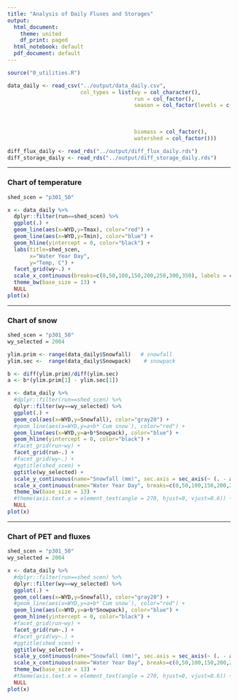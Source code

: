 ```yaml
---
title: "Analysis of Daily Fluxes and Storages"
output:
  html_document:
    theme: united
    df_print: paged
  html_notebook: default
  pdf_document: default
---
```



```r
source("0_utilities.R")
```



```r
data_daily <- read_csv("../output/data_daily.csv",
                       col_types = list(wy = col_character(),
                                        run = col_factor(),
                                        season = col_factor(levels = c("Jan-Mar",
                                                                       "Apr-Jun",
                                                                       "Jul-Sep",
                                                                       "Oct-Dec")),
                                        biomass = col_factor(),
                                        watershed = col_factor()))

diff_flux_daily <- read_rds("../output/diff_flux_daily.rds")
diff_storage_daily <- read_rds("../output/diff_storage_daily.rds")

```


***
### Chart of temperature

```r

shed_scen = "p301_50"

x <- data_daily %>% 
  dplyr::filter(run==shed_scen) %>% 
  ggplot(.) +
  geom_line(aes(x=WYD,y=Tmax), color="red") +
  geom_line(aes(x=WYD,y=Tmin), color="blue") +
  geom_hline(yintercept = 0, color="black") +
  labs(title=shed_scen,
       x="Water Year Day",
       y="Temp, C") +
  facet_grid(wy~.) +
  scale_x_continuous(breaks=c(0,50,100,150,200,250,300,350), labels = c(0,50,100,150,200,250,300,350)) +
  theme_bw(base_size = 13) +
  NULL
plot(x)
```



***
### Chart of snow

```r

shed_scen = "p301_50"
wy_selected = 2004

ylim.prim <- range(data_daily$Snowfall)   # snowfall
ylim.sec <-  range(data_daily$Snowpack)    # snowpack

b <- diff(ylim.prim)/diff(ylim.sec)
a <- b*(ylim.prim[1] - ylim.sec[1])

x <- data_daily %>% 
  #dplyr::filter(run==shed_scen) %>% 
  dplyr::filter(wy==wy_selected) %>% 
  ggplot(.) +
  geom_col(aes(x=WYD,y=Snowfall), color="gray20") +  
  #geom_line(aes(x=WYD,y=a+b*`Cum snow`), color="red") +
  geom_line(aes(x=WYD,y=a+b*Snowpack), color="blue") +
  geom_hline(yintercept = 0, color="black") +
  #facet_grid(run~wy) +
  facet_grid(run~.) +
  #facet_grid(wy~.) +
  #ggtitle(shed_scen) +
  ggtitle(wy_selected) +
  scale_y_continuous(name="Snowfall (mm)", sec.axis = sec_axis(~ (. - a)/b, name = "Snowpack (mm)")) +
  scale_x_continuous(name="Water Year Day", breaks=c(0,50,100,150,200,250,300,350), labels = c(0,50,100,150,200,250,300,350)) +
  theme_bw(base_size = 13) +
  #theme(axis.text.x = element_text(angle = 270, hjust=0, vjust=0.6)) +
  NULL
plot(x)
```



***
### Chart of PET and fluxes

```r

shed_scen = "p301_50"
wy_selected = 2004

x <- data_daily %>% 
  #dplyr::filter(run==shed_scen) %>% 
  dplyr::filter(wy==wy_selected) %>% 
  ggplot(.) +
  geom_col(aes(x=WYD,y=Snowfall), color="gray20") +  
  #geom_line(aes(x=WYD,y=a+b*`Cum snow`), color="red") +
  geom_line(aes(x=WYD,y=a+b*Snowpack), color="blue") +
  geom_hline(yintercept = 0, color="black") +
  #facet_grid(run~wy) +
  facet_grid(run~.) +
  #facet_grid(wy~.) +
  #ggtitle(shed_scen) +
  ggtitle(wy_selected) +
  scale_y_continuous(name="Snowfall (mm)", sec.axis = sec_axis(~ (. - a)/b, name = "Snowpack (mm)")) +
  scale_x_continuous(name="Water Year Day", breaks=c(0,50,100,150,200,250,300,350), labels = c(0,50,100,150,200,250,300,350)) +
  theme_bw(base_size = 13) +
  #theme(axis.text.x = element_text(angle = 270, hjust=0, vjust=0.6)) +
  NULL
plot(x)
```

























